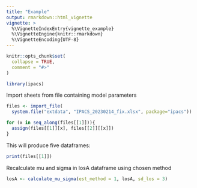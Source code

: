```yaml
---
title: "Example"
output: rmarkdown::html_vignette
vignette: >
  %\VignetteIndexEntry{vignette_example}
  %\VignetteEngine{knitr::rmarkdown}
  %\VignetteEncoding{UTF-8}
---
```


```r
knitr::opts_chunk$set(
  collapse = TRUE,
  comment = "#>"
)
```

```r
library(ipacs)
```

Import sheets from file containing model parameters
```r
files <- import_file(
  system.file("extdata", "IPACS_20230214_fix.xlsx", package="ipacs"))

for (x in seq_along(files[[1]])){
  assign(files[[1]][x], files[[2]][[x]])
}
```

This will produce five dataframes: 
```r
print(files[[1]])
```

Recalculate mu and sigma in losA dataframe using chosen method
``` r
losA <- calculate_mu_sigma(est_method = 1, losA, sd_los = 3)
```
